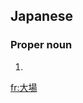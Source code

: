 ==Japanese==
{{wikipedia|lang=ja}}
{{ja-kanjitab|おお|ば|yomi=k}}

===Proper noun===
{{ja-pos|おおば|proper|hhira=おほば}}

# {{surname|lang=ja|sort=おおば}}

[[fr:大場]]